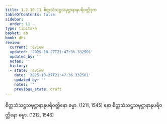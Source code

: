 ```yaml
---
title: 1.2.10.11 စိတ္တသံသဋ္ဌသမုဋ္ဌာနာနုပရိဝတ္တိဒုက
tableOfContents: false
sidebar:
  order: 11
type: tipitaka
basket: ab
book: dhs
review:
  current: review
  updated: '2025-10-27T21:47:36.332501'
  updated_by: ''
  notes: ''
  history:
  - state: review
    date: '2025-10-27T21:47:36.332501'
    updated_by: ''
    notes: ''
    previous_state: draft
---
```



<ReviewStatus review={frontmatter.review} showDetails={true} />

<HypothesisAnnotation frontmatter={frontmatter} />

<DynamicBreadcrumb />

<Division number="87" book="dhs" e="ch" v="29" p="12">

<Paragraph number="206" book="dhs">
စိတ္တသံသဋ္ဌသမုဋ္ဌာနာနုပရိဝတ္တိနော ဓမ္မာ. (<Emphasis>1211, 1545</Emphasis>)
</Paragraph>

<Paragraph number="207" book="dhs">
နော စိတ္တသံသဋ္ဌသမုဋ္ဌာနာနုပရိဝတ္တိနော ဓမ္မာ. (<Emphasis>1212, 1546</Emphasis>)
</Paragraph>
</Division>
